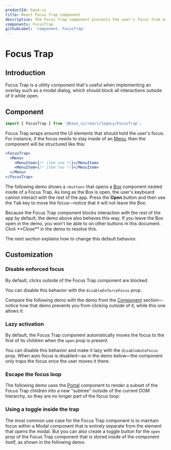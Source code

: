 ```yaml
---
productId: base-ui
title: React Focus Trap component
description: The Focus Trap component prevents the user's focus from escaping its children components.
components: FocusTrap
githubLabel: 'component: FocusTrap'
---
```


# Focus Trap

<Description />

<ComponentLinkHeader design={false} />

## Introduction

Focus Trap is a utility component that's useful when implementing an overlay such as a modal dialog, which should block all interactions outside of it while open.

## Component

```jsx
import { FocusTrap } from '@base_ui/react/legacy/FocusTrap';
```

Focus Trap wraps around the UI elements that should hold the user's focus.
For instance, if the focus needs to stay inside of an [Menu](/components/react-menu/), then the component will be structured like this:

```jsx
<FocusTrap>
  <Menu>
    <MenuItem>{/* item one */}</MenuItem>
    <MenuItem>{/* item two */}</MenuItem>
  </Menu>
</FocusTrap>
```

The following demo shows a `<button>` that opens a [Box](https://mui.com/material-ui/react-box/) component nested inside of a Focus Trap.
As long as the Box is open, the user's keyboard cannot interact with the rest of the app.
Press the **Open** button and then use the <kbd className="Kbd">Tab</kbd> key to move the focus—notice that it will not leave the Box:

<Demo demo="BasicFocusTrap" />

<Callout type="error">
Because the Focus Trap component blocks interaction with the rest of the app by default, the demo above also behaves this way.
If you leave the Box open in the demo, you won't be able to  on other buttons in this document.
Click **Close** in the demo to resolve this.

The next section explains how to change this default behavior.

</Callout>

## Customization

### Disable enforced focus

By default, clicks outside of the Focus Trap component are blocked.

You can disable this behavior with the `disableEnforceFocus` prop.

Compare the following demo with the demo from the [Component](#component) section—notice how that demo prevents you from clicking outside of it, while this one allows it:

<Demo demo="DisableEnforceFocus" />

### Lazy activation

By default, the Focus Trap component automatically moves the focus to the first of its children when the `open` prop is present.

You can disable this behavior and make it lazy with the `disableAutoFocus` prop.
When auto focus is disabled—as in the demo below—the component only traps the focus once the user moves it there:

<Demo demo="LazyFocusTrap" />

### Escape the focus loop

The following demo uses the [Portal](/components/react-portal/) component to render a subset of the Focus Trap children into a new "subtree" outside of the current DOM hierarchy, so they are no longer part of the focus loop:

<Demo demo="PortalFocusTrap" />

### Using a toggle inside the trap

The most common use case for the Focus Trap component is to maintain focus within a Modal component that is entirely separate from the element that opens the modal.
But you can also create a toggle button for the `open` prop of the Focus Trap component that is stored inside of the component itself, as shown in the following demo:

<Demo demo="ContainedToggleTrappedFocus" />
